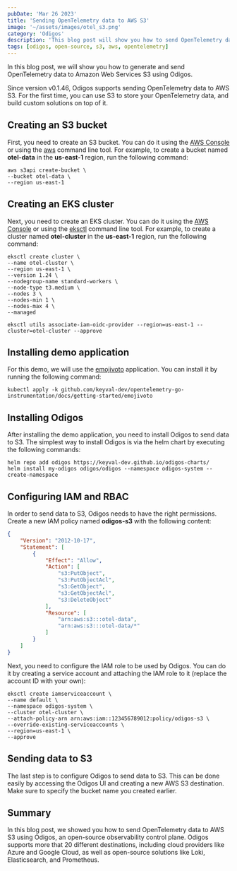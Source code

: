 ```yaml
---
pubDate: 'Mar 26 2023'
title: 'Sending OpenTelemetry data to AWS S3'
image: '~/assets/images/otel_s3.png'
category: 'Odigos'
description: 'This blog post will show you how to send OpenTelemetry data to Amazon Web Services S3'
tags: [odigos, open-source, s3, aws, opentelemetry]
---
```


In this blog post, we will show you how to generate and send OpenTelemetry data to Amazon Web Services S3 using Odigos.

Since version v0.1.46, Odigos supports sending OpenTelemetry data to AWS S3. For the first time, you can use S3 to store your OpenTelemetry data, and build custom solutions on top of it.

## Creating an S3 bucket

First, you need to create an S3 bucket. You can do it using the [AWS Console](https://console.aws.amazon.com/s3) or using the [aws](https://docs.aws.amazon.com/cli/latest/userguide/cli-chap-welcome.html) command line tool. For example, to create a bucket named **otel-data** in the **us-east-1** region, run the following command:

```console
aws s3api create-bucket \
--bucket otel-data \
--region us-east-1
```

## Creating an EKS cluster

Next, you need to create an EKS cluster. You can do it using the [AWS Console](https://console.aws.amazon.com/eks) or using the [eksctl](https://eksctl.io/) command line tool. For example, to create a cluster named **otel-cluster** in the **us-east-1** region, run the following command:

```console
eksctl create cluster \
--name otel-cluster \
--region us-east-1 \
--version 1.24 \
--nodegroup-name standard-workers \
--node-type t3.medium \
--nodes 3 \
--nodes-min 1 \
--nodes-max 4 \
--managed

eksctl utils associate-iam-oidc-provider --region=us-east-1 --cluster=otel-cluster --approve
```

## Installing demo application

For this demo, we will use the [emojivoto](https://github.com/BuoyantIO/emojivoto) application. You can install it by running the following command:

```console
kubectl apply -k github.com/keyval-dev/opentelemetry-go-instrumentation/docs/getting-started/emojivoto
```

## Installing Odigos 

After installing the demo application, you need to install Odigos to send data to S3.
The simplest way to install Odigos is via the helm chart by executing the following commands:

```console
helm repo add odigos https://keyval-dev.github.io/odigos-charts/
helm install my-odigos odigos/odigos --namespace odigos-system --create-namespace
```

## Configuring IAM and RBAC

In order to send data to S3, Odigos needs to have the right permissions. Create a new IAM policy named **odigos-s3** with the following content:

```json
{
    "Version": "2012-10-17",
    "Statement": [
        {
            "Effect": "Allow",
            "Action": [
                "s3:PutObject",
                "s3:PutObjectAcl",
                "s3:GetObject",
                "s3:GetObjectAcl",
                "s3:DeleteObject"
            ],
            "Resource": [
                "arn:aws:s3:::otel-data",
                "arn:aws:s3:::otel-data/*"
            ]
        }
    ]
}
```


Next, you need to configure the IAM role to be used by Odigos. You can do it by creating a service account and attaching the IAM role to it (replace the account ID with your own):

```console
eksctl create iamserviceaccount \
--name default \
--namespace odigos-system \
--cluster otel-cluster \
--attach-policy-arn arn:aws:iam::123456789012:policy/odigos-s3 \
--override-existing-serviceaccounts \
--region=us-east-1 \
--approve
```



## Sending data to S3

The last step is to configure Odigos to send data to S3. This can be done easily by accessing the Odigos UI and creating a new AWS S3 destination. Make sure to specify the bucket name you created earlier.

## Summary

In this blog post, we showed you how to send OpenTelemetry data to AWS S3 using Odigos, an open-source observability control plane. Odigos supports more that 20 different destinations, including cloud providers like Azure and Google Cloud, as well as open-source solutions like Loki, Elasticsearch, and Prometheus.